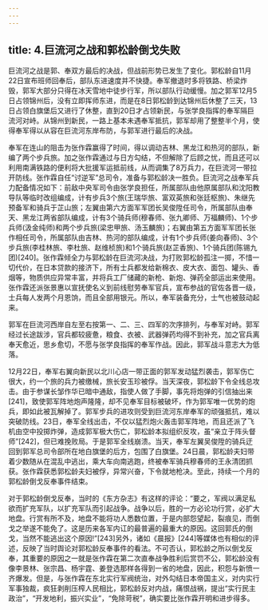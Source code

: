 ```yaml
---
---
---
```

title: 4.巨流河之战和郭松龄倒戈失败
---




巨流河之战是郭、奉双方最后的决战，但战前形势已发生了变化。郭松龄自11月22日宣布班师回奉后，部队东进速度并不快捷。奉军撤退时多将铁路、桥梁炸毁，郭军大部分只得在冰天雪地中徒步行军，所以部队行动缓慢。加之郭军12月5日占领锦州后，没有立即挥师东进，而是在8日郭松龄到达锦州后休整了三天，13日占领白旗堡后又进行了休整，直到20日才占领新民，与张学良指挥的奉军隔巨流河对峙。从锦州到新民，一路上基本未遇奉军抵抗，郭军却用了整整半个月，使得奉军得以从容在巨流河东岸布防，与郭军进行最后的决战。

奉军在连山的阻击为张作霖赢得了时间，得以调动吉林、黑龙江和热河的部队，新编了两个步兵旅。加之张作霖通过与日方勾结，不但解除了后顾之忧，而且还可以利用南满铁路的便利将大批援军运抵前线，从而调集了8万兵力，在巨流河一带拉开防线。张作霖自任“讨逆军”总司令，准备与郭松龄决一胜负。巨流河之战奉军兵力配备情况如下：前敌中央军司令由张学良担任，所属部队由他原属部队和沈阳教导队等临时改组编成，计有步兵3个旅(王瑞华旅、富双英旅和张廷枢旅)、朱继先预备军和骑兵于芷山旅；左翼由第六方面军军团长吴俊陞任司令，所属部队由奉天、黑龙江两省部队编成，计有3个骑兵师(穆春师、张九卿师、万福麟师)、1个步兵师(汲金纯师)和两个步兵旅(梁忠甲旅、汤玉麟旅)；右翼由第五方面军军团长张作相任司令，所属部队由吉林、热河的部队编成，计有1个步兵师(姜向春师)、3个步兵旅(李桂林旅、李杜旅、赵维桢旅)和1个骑兵旅(赵芷香旅)、1个骑兵团(陈锡九团)[240]。张作霖倾全力与郭松龄在巨流河决战，为打败郭松龄孤注一掷，不惜一切代价，在日本贷款的接济下，所有士兵都发给新棉衣、皮大衣、面包、罐头、香烟等，物质供应异常丰富，并将兵工厂储藏的新枪、新炮、弹药全部运出来使用。张作霖还派张景惠以宣抚使名义到前线慰劳奉军官兵，宣布参战的官佐各晋一级，士兵每人发两个月恩饷，而且全部用银元。所以，奉军装备充分，士气也被鼓动起来。

郭军在巨流河西岸自左至右按第一、二、三、四军的次序排列，与奉军对峙。郭军经过长途跋涉，官兵都较疲惫，粮食、衣被、武器弹药均得不到补充，加之官兵离奉天愈近，思乡愈切，不愿与张学良指挥的奉军作战。因此，郭军战斗意志大为低落。

12月22日，奉军右翼向新民以北川心店一带正面的郭军发动猛烈袭击，郭军伤亡很大，约一个旅的兵力被缴械，旅长安玉珍被俘。当天深夜，郭松龄下令全线总攻击。由于参谋长邹作华已暗中通敌，指使人做了手脚，事先将炮弹的引信抽出来[241]，致使郭军阵地炮声隆隆，却不见奉军目标被破坏，作为郭军唯一优势的炮兵，即如此被瓦解掉了。郭军步兵的进攻则受到巨流河东岸奉军的顽强抵抗，难以突破防线。23日，奉军全线出击，不仅以猛烈炮火轰击郭军阵地，而且还派了飞机由空中投掷炸弹，造成郭军极大伤亡，郭松龄本拟组织反攻，虽“亲立于阵头督师”[242]，但已难挽败局。于是郭军全线崩溃。当天，奉军左翼吴俊陞的骑兵迂回到郭军总司令部所在地白旗堡的后方，包围了白旗堡。24日晨，郭松龄夫妇带着少数随从在混乱中逃出，乘大车向南逃跑，终被奉军骑兵穆春师的王永清团抓获。张作霖获悉郭松龄夫妇被俘，异常兴奋，下令就地枪决。至此，持续一个月的郭松龄倒戈反奉事件结束。

对于郭松龄倒戈反奉，当时的《东方杂志》有这样的评论：“要之，军阀以满足私欲而扩充军队，以扩充军队而引起战争。战争以后，胜的一方必论功行赏，必扩大地盘。行赏有所不及，地盘不能将功人悉数位置，于是内部怨望起，裂痕见，而倒戈之举遂不能免了。这是历来各军内讧的最普遍的最重大的原因。这回郭氏的倒戈，当然不能逃出这个原因!”[243]另外，诸如《晨报》[244]等媒体也有相似的评述，反映了当时舆论对郭松龄反奉事件的看法。不可否认，郭松龄之所以倒戈反奉，其重要的原因之一就是张作霖在第二次直奉战争胜利后赏罚不公，郭松龄没有像李景林、张宗昌、杨宇霆、姜登选那样各得到一省的地盘，因此，积怨与新愤一齐爆发。但是，与张作霖在东北实行军阀统治，对外勾结日本帝国主义，对内实行军事独裁，疯狂剥削压榨人民相比，郭松龄反对内战，痛恨战祸，提出“实行民主政治”，“开发地利，振兴实业”，“免除苛税”，确实要比张作霖开明和进步得多。